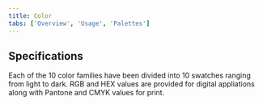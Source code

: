 ```yaml
---
title: Color
tabs: ['Overview', 'Usage', 'Palettes']
---
```



## Specifications

Each of the 10 color families have been divided into 10 swatches ranging from light to dark. RGB and HEX values are provided for digital appliations along with Pantone and CMYK values for print.

<ColorPalettes />